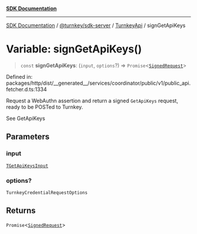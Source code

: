 [**SDK Documentation**](../../../../../README.mdx)

***

[SDK Documentation](../../../../../packages.mdx) / [@turnkey/sdk-server](../../../README.mdx) / [TurnkeyApi](../README.mdx) / signGetApiKeys

# Variable: signGetApiKeys()

> `const` **signGetApiKeys**: (`input`, `options`?) => `Promise`\<[`SignedRequest`](../../../../http/type-aliases/SignedRequest.mdx)\>

Defined in: packages/http/dist/\_\_generated\_\_/services/coordinator/public/v1/public\_api.fetcher.d.ts:1334

Request a WebAuthn assertion and return a signed `GetApiKeys` request, ready to be POSTed to Turnkey.

See GetApiKeys

## Parameters

### input

[`TGetApiKeysInput`](../type-aliases/TGetApiKeysInput.mdx)

### options?

`TurnkeyCredentialRequestOptions`

## Returns

`Promise`\<[`SignedRequest`](../../../../http/type-aliases/SignedRequest.mdx)\>
